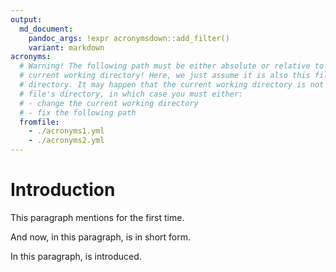 ```yaml
---
output:
  md_document:
    pandoc_args: !expr acronymsdown::add_filter()
    variant: markdown
acronyms:
  # Warning! The following path must be either absolute or relative to the 
  # current working directory! Here, we just assume it is also this file's 
  # directory. It may happen that the current working directory is not this
  # file's directory, in which case you must either:
  # - change the current working directory
  # - fix the following path
  fromfile: 
    - ./acronyms1.yml
    - ./acronyms2.yml
---
```


# Introduction {#intro}

This paragraph mentions \acr{RL} for the first time.

And now, in this paragraph, \acr{RL} is in short form.

In this paragraph, \acr{MORL} is introduced.
